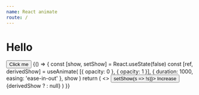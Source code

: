 ```yaml
---
name: React animate
route: /
---
```



# Hello

<Playground>
  <button>Click me</button>
</Playground>

<Playground>
  {() => {
    const [show, setShow] = React.useState(false)
    const [ref, derivedShow] = useAnimate(
        [{ opacity: 0 }, { opacity: 1 }],
        { duration: 1000, easing: 'ease-in-out' },
        show
    )
    return (
      <>
        <button onClick={() => setShow(s => !s)}>
          Increase
        </button>
        {derivedShow ? <Block innerRef={ref} /> : null}
      </>
    )
  }}
</Playground>
